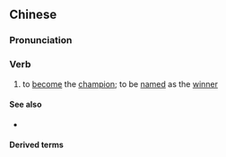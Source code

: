 ==Chinese==
{{zh-forms}}

===Pronunciation===
{{zh-pron
|m=fēnghòu
|c=fung1 hau6
|cat=v
}}

===Verb===
{{zh-verb}}

# {{lb|zh|of a woman}} to [[become]] the [[champion]]; to be [[name]]d as the [[winner]]

====See also====
* {{zh-l|稱王}}

====Derived terms====
{{zh-der|稱王封后}}